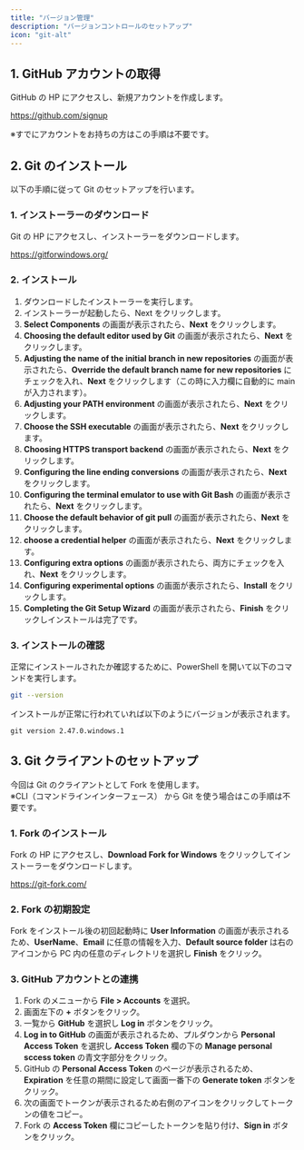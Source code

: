 ```yaml
---
title: "バージョン管理"
description: "バージョンコントロールのセットアップ"
icon: "git-alt"
---
```


## 1. GitHub アカウントの取得

GitHub の HP にアクセスし、新規アカウントを作成します。<br />

https://github.com/signup

※すでにアカウントをお持ちの方はこの手順は不要です。

## 2. Git のインストール

以下の手順に従って Git のセットアップを行います。

### 1. インストーラーのダウンロード

Git の HP にアクセスし、インストーラーをダウンロードします。

https://gitforwindows.org/

### 2. インストール

1. ダウンロードしたインストーラーを実行します。
2. インストーラーが起動したら、Next をクリックします。
3. **Select Components** の画面が表示されたら、**Next** をクリックします。
4. **Choosing the default editor used by Git** の画面が表示されたら、**Next** をクリックします。
5. **Adjusting the name of the initial branch in new repositories** の画面が表示されたら、**Override the default branch name for new repositories** にチェックを入れ、**Next** をクリックします（この時に入力欄に自動的に main が入力されます）。
6. **Adjusting your PATH environment** の画面が表示されたら、**Next** をクリックします。
7. **Choose the SSH executable** の画面が表示されたら、**Next** をクリックします。
8. **Choosing HTTPS transport backend** の画面が表示されたら、**Next** をクリックします。
9. **Configuring the line ending conversions** の画面が表示されたら、**Next** をクリックします。
10. **Configuring the terminal emulator to use with Git Bash** の画面が表示されたら、**Next** をクリックします。
11. **Choose the default behavior of git pull** の画面が表示されたら、**Next** をクリックします。
12. **choose a credential helper** の画面が表示されたら、**Next** をクリックします。
13. **Configuring extra options** の画面が表示されたら、両方にチェックを入れ、**Next** をクリックします。
14. **Configuring experimental options** の画面が表示されたら、**Install** をクリックします。
15. **Completing the Git Setup Wizard** の画面が表示されたら、**Finish** をクリックしインストールは完了です。

### 3. インストールの確認

正常にインストールされたか確認するために、PowerShell を開いて以下のコマンドを実行します。

```bash
git --version
```

インストールが正常に行われていれば以下のようにバージョンが表示されます。

```
git version 2.47.0.windows.1
```

## 3. Git クライアントのセットアップ

今回は Git のクライアントとして Fork を使用します。<br />
※CLI（コマンドラインインターフェース） から Git を使う場合はこの手順は不要です。

### 1. Fork のインストール

Fork の HP にアクセスし、**Download Fork for Windows** をクリックしてインストーラーをダウンロードします。

https://git-fork.com/

### 2. Fork の初期設定

Fork をインストール後の初回起動時に **User Information** の画面が表示されるため、**UserName**、**Email** に任意の情報を入力、**Default source folder** は右のアイコンから PC 内の任意のディレクトリを選択し **Finish** をクリック。

### 3. GitHub アカウントとの連携

1. Fork のメニューから **File > Accounts** を選択。
2. 画面左下の **+** ボタンをクリック。
3. 一覧から **GitHub** を選択し **Log in** ボタンをクリック。
4. **Log in to GitHub** の画面が表示されるため、プルダウンから **Personal Access Token** を選択し **Access Token** 欄の下の **Manage personal sccess token** の青文字部分をクリック。
5. GitHub の **Personal Access Token** のページが表示されるため、**Expiration** を任意の期間に設定して画面一番下の **Generate token** ボタンをクリック。
6. 次の画面でトークンが表示されるため右側のアイコンをクリックしてトークンの値をコピー。
7. Fork の **Access Token** 欄にコピーしたトークンを貼り付け、**Sign in** ボタンをクリック。
